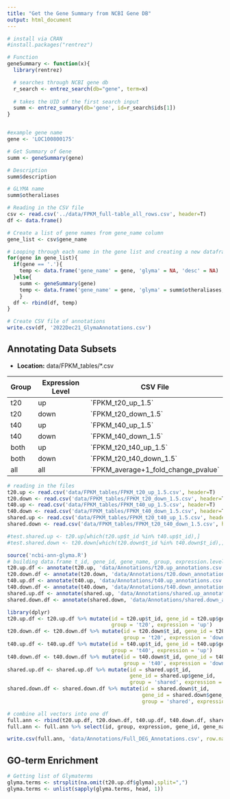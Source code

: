 ```yaml
---
title: "Get the Gene Summary from NCBI Gene DB"
output: html_document
---
```


```r
# install via CRAN
#install.packages("rentrez")

# Function
geneSummary <- function(x){
  library(rentrez)

  # searches through NCBI gene db
  r_search <- entrez_search(db="gene", term=x) 
  
  # takes the UID of the first search input
  summ <- entrez_summary(db='gene', id=r_search$ids[1])
}


#example gene name
gene <- 'LOC100800175' 

# Get Summary of Gene 
summ <- geneSummary(gene)

# Description
summ$description
```

```r
# GLYMA name
summ$otheraliases
```

```r
# Reading in the CSV file
csv <- read.csv('../data/FPKM_full-table_all_rows.csv', header=T)
df <- data.frame()

# Create a list of gene names from gene_name column
gene_list <- csv$gene_name

# Looping through each name in the gene list and creating a new dataframe
for(gene in gene_list){
  if(gene == '.'){
    temp <- data.frame('gene_name' = gene, 'glyma' = NA, 'desc' = NA)
  }else{
    summ <- geneSummary(gene)
    temp <- data.frame('gene_name' = gene, 'glyma' = summ$otheraliases, 'desc' = summ$description)
    }
  df <- rbind(df, temp)
}

# Create CSV file of annotations
write.csv(df, '2022Dec21_GlymaAnnotations.csv')
```

## Annotating Data Subsets

-   **Location:** data/FPKM_tables/\*.csv

| Group | Expression Level | CSV File                              |
|-------|------------------|---------------------------------------|
| t20   | up               | \`FPKM_t20_up_1.5\`                   |
| t20   | down             | \`FPKM_t20_down_1.5\`                 |
| t40   | up               | \`FPKM_t40_up_1.5\`                   |
| t40   | down             | \`FPKM_t40_down_1.5\`                 |
| both  | up               | \`FPKM_t20_t40_up_1.5\`               |
| both  | down             | \`FPKM_t20_t40_down_1.5\`             |
| all   | all              | \`FPKM_average+1_fold_change_pvalue\` |

```r
# reading in the files
t20.up <- read.csv('data/FPKM_tables/FPKM_t20_up_1.5.csv', header=T)
t20.down <- read.csv('data/FPKM_tables/FPKM_t20_down_1.5.csv', header=T)
t40.up <- read.csv('data/FPKM_tables/FPKM_t40_up_1.5.csv', header=T)
t40.down <- read.csv('data/FPKM_tables/FPKM_t40_down_1.5.csv', header=T)
shared.up <- read.csv('data/FPKM_tables/FPKM_t20_t40_up_1.5.csv', header=T)
shared.down <- read.csv('data/FPKM_tables/FPKM_t20_t40_down_1.5.csv', header=T)

#test.shared.up <- t20.up[which(t20.up$t_id %in% t40.up$t_id),]
#test.shared.down <- t20.down[which(t20.down$t_id %in% t40.down$t_id),]
```

```r
source('ncbi-ann-glyma.R')
# building data.frame t_id, gene_id, gene_name, group, expression.level
t20.up.df <- annotate(t20.up, 'data/Annotations/t20.up_annotations.csv')
t20.down.df <- annotate(t20.down, 'data/Annotations/t20.down_annotations.csv')
t40.up.df <- annotate(t40.up, 'data/Annotations/t40.up_annotations.csv')
t40.down.df <- annotate(t40.down, 'data/Annotations/t40.down_annotations.csv')
shared.up.df <- annotate(shared.up, 'data/Annotations/shared.up_annotations.csv')
shared.down.df <- annotate(shared.down, 'data/Annotations/shared.down_annotations.csv')
```

```r
library(dplyr)
t20.up.df <- t20.up.df %>% mutate(id = t20.up$t_id, gene_id = t20.up$gene_id, 
                                  group = 't20', expression = 'up')
t20.down.df <- t20.down.df %>% mutate(id = t20.down$t_id, gene_id = t20.down$gene_id,
                                      group = 't20', expression = 'down')
t40.up.df <- t40.up.df %>% mutate(id = t40.up$t_id, gene_id = t40.up$gene_id,
                                  group = 't40', expression = 'up')
t40.down.df <- t40.down.df %>% mutate(id = t40.down$t_id, gene_id = t40.down$gene_id,
                                      group = 't40', expression = 'down')
shared.up.df <- shared.up.df %>% mutate(id = shared.up$t_id, 
                                        gene_id = shared.up$gene_id,
                                        group = 'shared', expression = 'up')
shared.down.df <- shared.down.df %>% mutate(id = shared.down$t_id,
                                            gene_id = shared.down$gene_id,
                                            group = 'shared', expression = 'down')

# combine all vectors into one df
full.ann <- rbind(t20.up.df, t20.down.df, t40.up.df, t40.down.df, shared.up.df, shared.down.df)
full.ann <- full.ann %>% select(id, group, expression, gene_id, gene_name, glyma, desc)

write.csv(full.ann, 'data/Annotations/Full_DEG_Annotations.csv', row.names=F)
```

## GO-term Enrichment

```r
# Getting list of Glymaterms
glyma.terms <- strsplit(na.omit(t20.up.df$glyma),split=",")
glyma.terms <- unlist(sapply(glyma.terms, head, 1))
```
